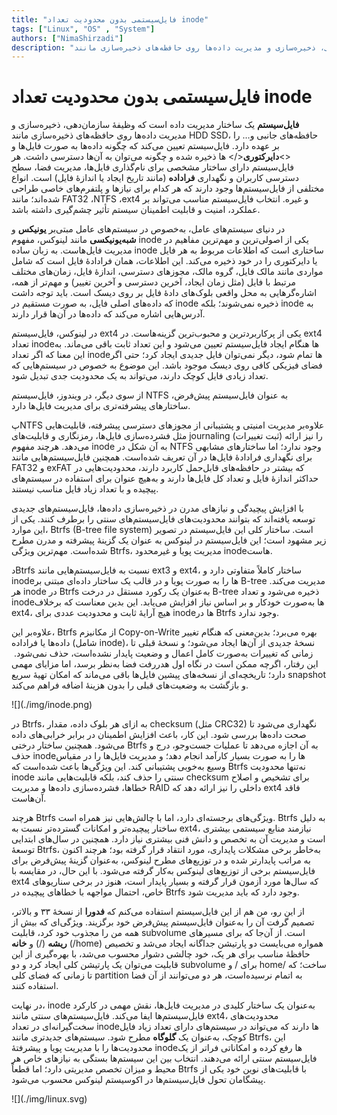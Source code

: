 ```yaml
---
title: "فایل‌سیستمی بدون محدودیت تعداد inode"
tags: ["Linux", "OS" , "System"]
authors: ["NimaShirzadi"]
description: "فایل‌سیستم یک ساختار مدیریت داده است که وظیفهٔ سازمان‌دهی، ذخیره‌سازی و مدیریت داده‌ها روی حافظه‌های ذخیره‌سازی مانند HDD SSD، حافظه‌های جانبی و… را بر عهده دارد."
---
```



# فایل‌سیستمی بدون محدودیت تعداد inode

<Tooltip tip="File System"><span>**فایل‌سیستم**</span></Tooltip>
 یک ساختار مدیریت داده است که وظیفهٔ سازمان‌دهی، ذخیره‌سازی و مدیریت داده‌ها روی حافظه‌های ذخیره‌سازی مانند HDD SSD، حافظه‌های جانبی و… را بر عهده دارد. فایل‌سیستم تعیین می‌کند که چگونه داده‌ها به صورت فایل‌ها و
<><Tooltip tip="Directory"><span>**دایرکتوری**</span></Tooltip></>
‌ها ذخیره شده و چگونه می‌توان به آن‌ها دسترسی داشت. هر فایل‌سیستم دارای ساختار مشخصی برای نام‌گذاری فایل‌ها، مدیریت فضا، سطح دسترسی کاربران و نگهداری
<Tooltip tip="Metadata"><span>**فراداده**</span></Tooltip>
(مانند تاریخ ایجاد یا اندازهٔ فایل) است. انواع مختلفی از فایل‌سیستم‌ها وجود دارند که هر کدام برای نیازها و پلتفرم‌های خاصی طراحی شده‌اند؛ مانند FAT32 ،NTFS ،ext4 و غیره. انتخاب فایل‌سیستم مناسب می‌تواند بر عملکرد، امنیت و قابلیت اطمینان سیستم تأثیر چشم‌گیری داشته باشد.


در دنیای سیستم‌های عامل، به‌خصوص در سیستم‌های عامل مبتی‌بر
<Tooltip tip="Unix-Based"><span>**یونیکس**</span></Tooltip>
و
<Tooltip tip="Unix-Like"><span>**شبه‌یونیکسی**</span></Tooltip>
مانند لینوکس، مفهوم inode یکی از اصولی‌ترین و مهم‌ترین مفاهیم در مدیریت فایل‌هاست. به زبان ساده inode ساختاری است که اطلاعات مربوط به هر فایل یا دایرکتوری را در خود ذخیره می‌کند. این اطلاعات، همان فرادادهٔ فایل است که شامل مواردی مانند مالک فایل، گروه مالک، مجوزهای دسترسی، اندازهٔ فایل، زمان‌های مختلف مرتبط با فایل (مثل زمان ایجاد، آخرین دسترسی و آخرین تغییر) و مهم‌تر از همه، اشاره‌گرهایی به محل واقعی بلوک‌های دادهٔ فایل بر روی دیسک است. باید توجه داشت که داده‌های اصلی فایل، به صورت مستقیم در inode ذخیره نمی‌شوند؛ بلکه inode به آدرس‌هایی اشاره می‌کند که داده‌ها در آن‌ها قرار دارند.

در لینوکس، فایل‌سیستم ext4 یکی از پرکاربردترین و محبوب‌ترین گزینه‌هاست. در ext4 تعداد inode‌ها هنگام ایجاد فایل‌سیستم تعیین می‌شود و این تعداد ثابت باقی می‌ماند. به این معنا که اگر تعداد inode‌ها تمام شود، دیگر نمی‌توان فایل جدیدی ایجاد کرد؛ حتی اگر فضای فیزیکی کافی روی دیسک موجود باشد. این موضوع به خصوص در سیستم‌هایی که تعداد زیادی فایل کوچک دارند، می‌تواند به یک محدودیت جدی تبدیل شود.

از سوی دیگر، در ویندوز، فایل‌سیستم NTFS به عنوان فایل‌سیستم پیش‌فرض، ساختارهای پیشرفته‌تری برای مدیریت فایل‌ها دارد.

پNTFS علاوه‌بر مدیریت امنیتی و پشتیبانی از مجوزهای دسترسی پیشرفته،  قابلیت‌هایی مثل فشرده‌سازی فایل‌ها، رمزنگاری و قابلیت‌های journaling (ثبت تغییرات) را نیز ارائه می‌دهد. هرچند مفهوم inode به آن شکل در NTFS وجود ندارد؛ اما ساختارهای مشابهی برای نگهداری فرادادهٔ فایل‌ها در آن تعریف شده‌است. همچنین فایل‌سیستم‌هایی مانند FAT32 و exFAT که بیشتر در حافظه‌های قابل‌حمل کاربرد دارند، محدودیت‌هایی در حداکثر اندازهٔ فایل و تعداد کل فایل‌ها دارند و به‌هیچ عنوان برای استفاده در سیستم‌های پیچیده و با تعداد زیاد فایل مناسب نیستند.

با افزایش پیچیدگی و نیازهای مدرن در ذخیره‌سازی داده‌ها، فایل‌سیستم‌های جدیدی توسعه یافته‌اند که بتوانند محدودیت‌های فایل‌سیستم‌های سنتی را برطرف کنند. یکی از این موارد، Btrfs                                    (B-tree file system) است. ساختار کلی این فایل‌سیستم در تصویر زیر مشهود است؛ این فایل‌سیستم در لینوکس به عنوان یک گزینهٔ پیشرفته و مدرن مطرح شده‌است. مهم‌ترین ویژگی Btrfs، مدیریت پویا و غیرمحدود inodeهاست.

دBtrfs نسبت به فایل‌سیستم‌هایی مانند ext3 و ext4، ساختار کاملاً متفاوتی دارد و inodeها را به صورت پویا و در قالب یک ساختار داده‌ای مبتنی بر B-tree مدیریت می‌کند. هر inode در Btrfs به‌عنوان یک رکورد مستقل در درخت B-tree ذخیره می‌شود و تعداد inodeها به‌صورت خودکار و بر اساس نیاز افزایش می‌یابد. این بدین معناست که برخلاف ext4، هیچ آرایهٔ ثابت و محدودیت عددی برای inodeها در Btrfs وجود ندارد.

علاوه‌بر این، Btrfs از مکانیزم Copy-on-Write بهره می‌برد؛ بدین‌معنی که هنگام تغییر داده‌ها یا فراداده (شامل inode)، نسخهٔ جدیدی از آن‌ها ایجاد می‌شود؛ و نسخهٔ قبلی تا زمانی که تغییرات به‌صورت کامل اعمال و وضعیت پایدار نشده‌است، حذف نمی‌شود.  این رفتار، اگرچه ممکن است در نگاه اول هدررفت فضا به‌نظر برسد، اما مزایای مهمی دارد؛ تاریخچه‌ای از نسخه‌های پیشین فایل‌ها باقی می‌ماند که امکان تهیهٔ سریع snapshot و بازگشت به وضعیت‌های قبلی را بدون هزینهٔ اضافه فراهم می‌کند.

<div style={{textAlign: 'center'}}>
    ![](./img/inode.png)
</div>

در Btrfs، به ازای هر بلوک داده، مقدار checksum (مثل CRC32) نگهداری می‌شود تا صحت داده‌ها بررسی شود. این کار، باعث افزایش اطمینان در برابر خرابی‌های داده می‌شود. همچنین ساختار درختی Btrfs به آن اجازه می‌دهد تا عملیات جست‌و‌جو، درج و حذف inodeها را به صورت بسیار کارآمد انجام دهد؛ و مدیریت فایل‌ها را در مقیاس وسیع به‌خوبی پشتیبانی کند. این ویژگی‌ها باعث شده‌است که Btrfs نه‌تنها محدودیت inode سنتی را حذف کند، بلکه قابلیت‌هایی مانند checksum برای تشخیص و اصلاح خطاها، فشرده‌سازی داده‌ها و مدیریت RAID داخلی را نیز ارائه دهد که ext4 فاقد آن‌هاست.

هرچند Btrfs ویژگی‌های برجسته‌ای دارد، اما با چالش‌هایی نیز همراه است. Btrfs به دلیل ساختار پیچیده‌تر و امکانات گسترده‌تر نسبت به ext4، نیازمند منابع سیستمی بیشتری است و مدیریت آن به تخصص و دانش فنی بیشتری نیاز دارد. همچنین در سال‌های ابتدایی توسعهٔ Btrfs، به‌خاطر برخی مشکلات پایداری، مورد انتقاد قرار گرفته بود؛ هرچند اکنون به مراتب پایدارتر شده و در توزیع‌های مطرح لینوکس، به‌عنوان گزینۀ پیش‌فرض برای فایل‌سیستم برخی از توزیع‌های لینوکس به‌کار گرفته می‌شود. با این‌ حال، در مقایسه با ext4 که سال‌ها مورد آزمون قرار گرفته و بسیار پایدار است، هنوز در برخی سناریوهای خاص، احتمال مواجهه با خطاهای پیچیده در Btrfs وجود دارد که باید مدیریت شود.

از این رو، من هم از این فایل‌سیستم استفاده می‌کنم که
<Tooltip tip="Fedora"><span>**فدورا**</span></Tooltip>
از نسخهٔ ۳۳ و بالاتر، تصمیم گرفت آن را به‌عنوان فایل‌سیستم پیش‌فرض خود برگزیند. ویژگی‌ای که بیش از همه من را مجذوب خود کرد، قابلیت subvolume است. از آن‌جا که برای مسیرهای
<Tooltip tip="root"><span>**ریشه**</span></Tooltip>
(/) و
<Tooltip tip="home"><span>**خانه**</span></Tooltip>
(/home) همواره می‌بایست دو پارتیشن جداگانه ایجاد می‌شد و تخصیص حافظهٔ مناسب برای هر یک، خود چالشی دشوار محسوب می‌شد، با بهره‌گیری از این قابلیت می‌توان یک پارتیشن کلی ایجاد کرد و دو subvolume برای / و home/ ساخت؛ که تا زمانی که فضای کلی partition به اتمام نرسیده‌است، هر دو می‌توانند از آن فضا استفاده کنند.

در نهایت، inode به‌عنوان یک ساختار کلیدی در مدیریت فایل‌ها، نقش مهمی در کارکرد فایل‌سیستم‌ها ایفا می‌کند. فایل‌سیستم‌های سنتی مانند ext4، محدودیت‌های سخت‌گیرانه‌ای در تعداد inodeها دارند که می‌تواند در سیستم‌های دارای تعداد زیاد فایل کوچک، به‌عنوان یک
<Tooltip tip="bottleneck"><span>**گلوگاه**</span></Tooltip>
مطرح شود. سیستم‌های جدیدتری مانند Btrfs، این محدودیت‌ها را با مدیریت پویا و پیشرفتهٔ inodeها رفع کرده و امکاناتی فراتر از یک فایل‌سیستم سنتی ارائه می‌دهند. انتخاب بین این سیستم‌ها بستگی به نیازهای خاص هر محیط و میزان تخصص مدیریتی دارد؛ اما قطعاً Btrfs با قابلیت‌های نوین خود یکی از پیشگامان تحول        فایل‌سیستم‌ها در اکوسیستم لینوکس محسوب می‌شود.

<div style={{textAlign: 'center'}}>
    ![](./img/linux.svg)
</div>